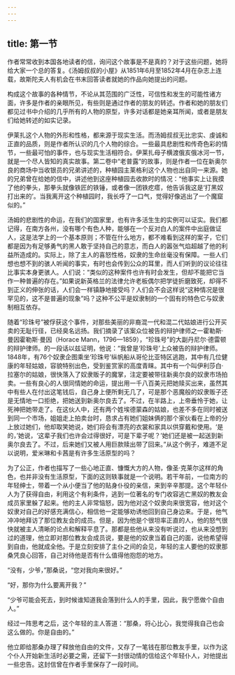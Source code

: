 ```yaml
---
---
---
```

title: 第一节
---




作者常常收到本国各地读者的信，询问这个故事是不是真的？对于这些问题，她将给大家一个总的答复。《汤姆叔叔的小屋》从1851年6月至1852年4月在杂志上连载，故斯陀夫人有机会在书末回答读者就她的作品向她提出的问题。

构成这个故事的各种情节，不论从其范围的广泛性，可信性和发生的可能性诸方面，许多是作者的亲眼所见，有些则是通过作者的朋友的转述。作者和她的朋友们都见过书中介绍的几乎所有的人物的原型，许多对话都是她亲耳所闻，或者是朋友们给她转述的如实记录。

伊莱扎这个人物的外形和性格，都来源于现实生活。而汤姆叔叔无比忠实、虔诚和正直的品质，则是作者所认识的几个人物的综合。一些最具悲剧性和传奇色彩的情节，一些最可怕的事件，也与现实生活相符合。伊莱扎母子横渡俄亥俄冰河一节，就是一个尽人皆知的真实故事。第二卷中“老普露”的故事，则是作者一位在新奥尔良的商场中当收银员的兄弟讲述的，种植园主莱格利这个人物也出自同一来源。她的兄弟曾在给她的信中，讲述他到这座种植园去收款时的情况：“他事实上让我摸了他的拳头，那拳头就像铁匠的铁锤，或者像一团铁疙瘩，他告诉我这是‘打黑奴打出来的’。当我离开这个种植园时，我长呼了一口气，觉得好像逃出了一个魔窟似的。”

汤姆的悲剧性的命运，在我们的国家里，也有许多活生生的实例可以证实。我们都记得，在南方各州，没有哪个有色人种，能够在一个反对白人的案件中出庭做证人，这是法学上的一个基本原则；不管在什么地方，都不难看到这样的案子，它们都是因为有足够勇气的黑人敢于坚持自己的意志，而白人的嚣张气焰超越了他的利益所造成的。实际上，除了主人的喜怒性格，奴隶的生命丝毫没有保障。一些人们想也想不到的骇人听闻的事实，有时也会传到公众的耳里，而人们听到的议论往往比事实本身更骇人。人们说：“类似的这种案件也许有时会发生，但却不能把它当作一种普遍的存在。”如果说新英格兰的法律允许老板偶尔把学徒折磨致死，却得不到正义的伸张的话，人们会一样镇静地接受吗？人们会不会这样说“这种情况是很罕见的，这不是普遍的现象”吗？这种不公平是奴隶制的一个固有的特色它与奴隶制相互依存。

随着“珍珠号”被俘获这个事件，对那些美丽的非裔混一代和混二代姑娘进行公开买卖的无耻行径，已经臭名远扬。我们摘录了该案众位被告的辩护律师之一霍勒斯·曼因霍勒斯·曼因（Horace Mann，1796—1859），“珍珠号”的大副丹尼尔·德雷顿的辩护律师。的一段话以兹证明，他说：“我曾是‘珍珠号’上众被告的辩护律师。1848年，有76个奴隶企图乘坐‘珍珠号’纵帆船从哥伦比亚特区逃跑，其中有几位健康的年轻姑娘，容貌特别出色，受到鉴赏家的高度青睐。其中有一个叫伊利莎白·拉塞尔的姑娘，很快落入了奴隶贩子的魔掌，注定要被带往新奥尔良的奴隶市场拍卖。一些有良心的人很同情她的命运，提出用一千八百美元把她赎买出来，虽然其中有些人在付出这笔钱后，自己身上便所剩无几了，可是那个恶魔般的奴隶贩子还是无情地一口拒绝，把她送到新奥尔良去了。不过，在半路上，上帝垂怜于她，让死神把她带走了。在这伙人中，还有两个姓埃德蒙森的姑娘，也差不多在同时被送到同一个市场，姐姐走上拍卖台时，恳求占有她们姐妹俩的那个家伙看在上帝的分上放过她们，他却取笑她说，她们将会有漂亮的衣裳和家具以供穿戴和使用。‘是的，’她说，‘这辈子我们也许会过得很好，可是下辈子呢？’她们还是被一起送到新奥尔良去了。不过，后来她们又被人用巨款赎出带了回来。”从这个例子，难道不足以说明，爱米琳和卡茜是有许多生活原型的吗？

为了公正，作者也描写了一些心地正直、慷慨大方的人物，像圣·克莱尔这样的角色，也并非没有生活原型，下面的这则轶事就是一个说明。若干年前，一位南方的年轻绅士，带着一个从小便当了他的贴身仆役的亲信，来到辛辛那提。这个年轻仆人为了获得自由，利用这个有利条件，逃到一位著名的专门收容逃亡黑奴的教友会成员家里躲了起来。他的主人非常恼怒，因为他对这个奴隶向来很宽容，他对这个奴隶对自己的好感充满信心，相信他一定能够劝诱他回到自己身边来。于是，他气冲冲地拜访了那位教友会的成员。但是，因为他是个很坦率正直的人，他的怒气很快就被主人清晰的论点和解释平息了。那都是些他从来没有听说过，也从来没想到过的道理，他立即对那位教友会成员说，要是他的奴隶当着自己的面，说他希望得到自由，他就成全他。于是立刻安排了主仆之间的会见，年轻的主人要他的奴隶那桑凭良心回答，自己对待他是否有什么值得他抱怨的地方。

“没有，少爷，”那桑说，“您对我向来很好。”

“好，那你为什么要离开我？”

“少爷可能会死去，到时候谁知道我会落到什么人的手里，因此，我宁愿做个自由人。”

经过一阵思考之后，这个年轻的主人答道：“那桑，将心比心，我觉得我自己也会这么做的。你是自由的。”

他立即给那桑办理了释放他自由的文件，又存了一笔钱在那位教友手里，以作为这个仆人开始新生活时必要之需，还留下一封很动情的信给这个年轻仆人，对他提出一些忠告。这封信曾在作者手里保存了一段时间。